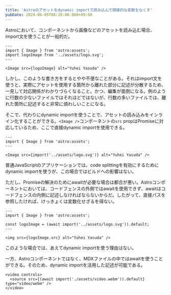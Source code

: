 ```yaml
---
title: 'Astroのアセットをdynamic importで読み込んで間接的な変数をなくす'
pubDate: 2024-08-05T08:20:00.000+09:00
---
```


Astroにおいて、コンポーネントから画像などのアセットを読み込む場合、import文を使うことが一般的だ。

```astro
---
import { Image } from 'astro:assets';
import logoImage from '../assets/logo.svg';
---

<Image src={logoImage} alt="Yuhei Yasuda" />
```

しかし、このような書き方をするとやや不便なことがある。それはimport文を使うと、実際にアセットを使用する箇所から離れた部分に記述が分散するため、一見して対応関係がわかりづらくなること。かつ、編集が面倒になる。例のように行数の少ないファイルではそれほどではないが、行数の多いファイルでは、離れた箇所に記述すると非常に煩わしいことになる。

そこで、代わりにdynamic importを使うことで、アセットの読み込みをインライン化することができる。`<Image />`コンポーネントの`src` propはPromiseに対応しているため、ここで直接dynamic importを使用できる。

```astro
---
import { Image } from 'astro:assets';
---

<Image src={import('../assets/logo.svg')} alt="Yuhei Yasuda" />
```

普通JavaScriptのアプリケーションでは、code splittingを有効にするためにdynamic importを使うが、この場合ではビルドへの影響はない。

ただし、Promiseの解決のためにawaitが必要な場合は都合が悪い。Astroコンポーネントにおいては、コードフェンスの外側ではawaitを使用できず、awaitはコードフェンスの内側に記述しなければならないからだ。したがって、直接パスを参照したければ、けっきょくは変数化せざるを得ない。

```astro
---
import { Image } from 'astro:assets';

const logoImage = (await import('../assets/logo.svg')).default;
---

<img src={logoImage.src} alt="Yuhei Yasuda" />
```

このような場合では、あえてdynamic importを使う理由はない。

一方、Astroコンポーネントではなく、MDXファイルの中ではawaitを使うことができる。そのため、dynamic importを活用した記述が可能である。

```mdx
<video controls>
  <source src={(await import('./assets/video.webm')).default} type="video/webm" />
</video>
```
